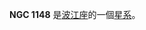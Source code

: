 {{NGCInfoBox|NGCID=NGC 1148|發現者=路易斯·斯威夫特|發現日期=1885年11月10日|其他編號=MCG -1-8-18|曆元=J2000.0|赤經=2時57分4.3秒
|赤緯=-7°41'8"|星座=波江座|星體=星系|星等=14.9|表面亮度=14.9|藍等=15.5}}

'''NGC 1148''' 是[[波江座|波江座]]的一個[[星系|星系]]。

{{NGCReference|1148}}
{{Catalogs|NGC=1148}}